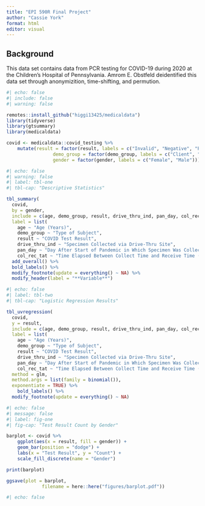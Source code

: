 ```yaml
---
title: "EPI 590R Final Project"
author: "Cassie York"
format: html
editor: visual
---
```


## Background

This data set contains data from PCR testing for COVID-19 during 2020 at the Children's Hospital of Pennsylvania. Amrom E. Obstfeld deidentified this data set through anonymizition, time-shifting, and permution.

```r
#| echo: false
#| include: false
#| warning: false

remotes::install_github("higgi13425/medicaldata")
library(tidyverse)
library(gtsummary)
library(medicaldata)

covid <- medicaldata::covid_testing %>%
	mutate(result = factor(result, labels = c("Invalid", "Negative", "Positive")),
				 demo_group = factor(demo_group, labels = c("Client", "Misc Adult", "Other Adult", "Patient", "Unidentified")),
				 gender = factor(gender, labels = c("Female", "Male")))

```

```r
#| echo: false
#| warning: false
#| label: tbl-one
#| tbl-cap: "Descriptive Statistics"

tbl_summary(
  covid,
  by = gender,
  include = c(age, demo_group, result, drive_thru_ind, pan_day, col_rec_tat),
  label = list(
  	age ~ "Age (Years)",
  	demo_group ~ "Type of Subject",
  	result ~ "COVID Test Result",
  	drive_thru_ind ~ "Specimen Collected via Drive-Thru Site",
  	pan_day ~ "Day After Start of Pandemic in Which Specimen Was Collected (Days)",
  	col_rec_tat ~ "Time Elapsed Between Collect Time and Receive Time (Hours)")) %>%
  add_overall() %>% 
  bold_labels() %>% 
  modify_footnote(update = everything() ~ NA) %>% 
  modify_header(label = "**Variable**")
```

```r
#| echo: false
#| label: tbl-two
#| tbl-cap: "Logistic Regression Results"

tbl_uvregression(
  covid, 
  y = result,
  include = c(age, demo_group, result, drive_thru_ind, pan_day, col_rec_tat),
  label = list(
  	age ~ "Age (Years)",
  	demo_group ~ "Type of Subject",
  	result ~ "COVID Test Result",
  	drive_thru_ind ~ "Specimen Collected via Drive-Thru Site",
  	pan_day ~ "Day After Start of Pandemic in Which Specimen Was Collected (Days)",
  	col_rec_tat ~ "Time Elapsed Between Collect Time and Receive Time (Hours)"),
  method = glm,
  method.args = list(family = binomial()),
  exponentiate = TRUE) %>%
	bold_labels() %>% 
  modify_footnote(update = everything() ~ NA)
```

```r
#| echo: false
#| message: false
#| label: fig-one
#| fig-cap: "Test Result Count by Gender"

barplot <- covid %>%
	ggplot(aes(x = result, fill = gender)) +
	geom_bar(position = "dodge") +
	labs(x = "Test Result", y = "Count") +
	scale_fill_discrete(name = "Gender")

print(barplot)

ggsave(plot = barplot,
			 filename = here::here("figures/barplot.pdf"))
```

```r
#| echo: false


```

